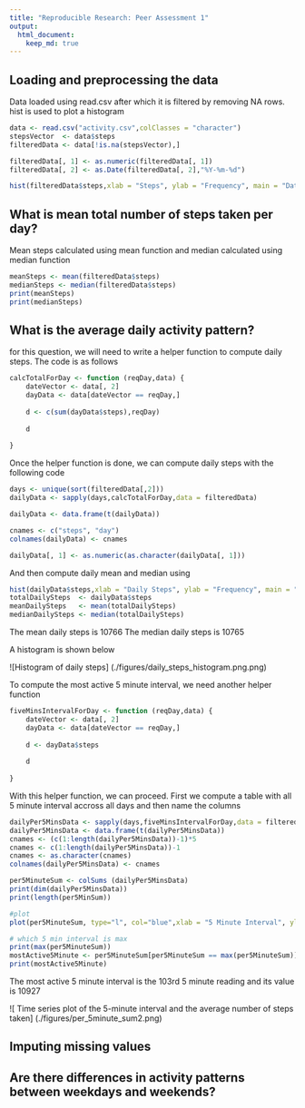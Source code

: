 ```yaml
---
title: "Reproducible Research: Peer Assessment 1"
output: 
  html_document:
    keep_md: true
---
```



## Loading and preprocessing the data

Data loaded using read.csv after which it is filtered by removing NA rows. hist is used to plot a histogram
```r
data <- read.csv("activity.csv",colClasses = "character")
stepsVector  <- data$steps
filteredData <- data[!is.na(stepsVector),]

filteredData[, 1] <- as.numeric(filteredData[, 1])
filteredData[, 2] <- as.Date(filteredData[, 2],"%Y-%m-%d")

hist(filteredData$steps,xlab = "Steps", ylab = "Frequency", main = "Data Histogram")
```



## What is mean total number of steps taken per day?
Mean steps calculated using mean function and median calculated using median function
```r
meanSteps <- mean(filteredData$steps)
medianSteps <- median(filteredData$steps)
print(meanSteps)
print(medianSteps)
```



## What is the average daily activity pattern?
for this question, we will need to write a helper function to compute daily steps. The code is as follows
```r
calcTotalForDay <- function (reqDay,data) {
    dateVector <- data[, 2]
    dayData <- data[dateVector == reqDay,]
    
    d <- c(sum(dayData$steps),reqDay)
    
    d
    
}
```

Once the helper function is done, we can compute daily steps with the following code
```r
days <- unique(sort(filteredData[,2]))
dailyData <- sapply(days,calcTotalForDay,data = filteredData)

dailyData <- data.frame(t(dailyData))

cnames <- c("steps", "day")
colnames(dailyData) <- cnames

dailyData[, 1] <- as.numeric(as.character(dailyData[, 1]))
```

And then compute daily mean and median using
```r
hist(dailyData$steps,xlab = "Daily Steps", ylab = "Frequency", main = "Daily Histogram")
totalDailySteps  <- dailyData$steps
meanDailySteps   <- mean(totalDailySteps)
medianDailySteps <- median(totalDailySteps)
```

The mean daily steps is 10766
The median daily steps is 10765

A histogram is shown below

![Histogram of daily steps] (./figures/daily_steps_histogram.png.png)


To compute the most active 5 minute interval, we need another helper function

```r


fiveMinsIntervalForDay <- function (reqDay,data) {
    dateVector <- data[, 2]
    dayData <- data[dateVector == reqDay,]
    
    d <- dayData$steps
    
    d
    
}
```


With this helper function, we can proceed. First we compute a table with all 5 minute interval accross all days and then name the columns

```r
dailyPer5MinsData <- sapply(days,fiveMinsIntervalForDay,data = filteredData)
dailyPer5MinsData <- data.frame(t(dailyPer5MinsData))
cnames <- (c(1:length(dailyPer5MinsData))-1)*5
cnames <- c(1:length(dailyPer5MinsData))-1
cnames <- as.character(cnames)
colnames(dailyPer5MinsData) <- cnames

per5MinuteSum <- colSums (dailyPer5MinsData)
print(dim(dailyPer5MinsData))
print(length(per5MinSum))

#plot
plot(per5MinuteSum, type="l", col="blue",xlab = "5 Minute Interval", ylab = "Frequency", main = "Daily Steps per 5 Minute")

# which 5 min interval is max
print(max(per5MinuteSum))
mostActive5Minute <- per5MinuteSum[per5MinuteSum == max(per5MinuteSum)]
print(mostActive5Minute)
```
The most active 5 minute interval is the 103rd  5 minute reading and its value is 10927


![ Time series plot of the 5-minute interval and the average number of steps taken] (./figures/per_5minute_sum2.png)

## Imputing missing values



## Are there differences in activity patterns between weekdays and weekends?

